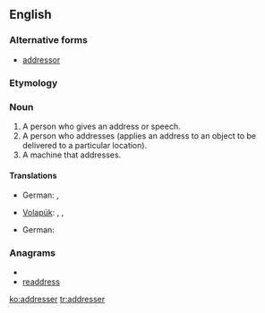 ==English==

===Alternative forms===
* [[addressor]]

===Etymology===
{{suffix|address|er}}

===Noun===
{{en-noun}}

# A person who gives an address or speech.
# A person who addresses (applies an address to an object to be delivered to a particular location).
# A machine that addresses.

====Translations====
{{trans-top|a person who gives an address or speech}}
{{trans-mid}}
{{trans-bottom}}

{{trans-top|a person who addresses}}
* German: {{t|de|Versender|m}}, {{t|de|Versenderin|f}}
{{trans-mid}}
* [[Volapük]]: {{qualifier|male or female}} {{t|vo|ladetan}}, {{qualifier|male}} {{t|vo|hiladetan}}, {{qualifier|female}} {{t|vo|jiladetan}}
{{trans-bottom}}

{{trans-top|a machine that addresses}}
* German: {{t|de|Adressiermaschine|f}}
{{trans-mid}}
{{trans-bottom}}

===Anagrams===
* {{alphagram|addeerrss}}
* [[readdress#English|readdress]]

[[ko:addresser]]
[[tr:addresser]]